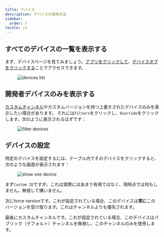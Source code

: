 ```yaml
---
title: デバイス
description: デバイスの使用方法
sidebar:
  order: 7
locale: ja
---
```


## すべてのデバイスの一覧を表示する
まず、デバイスページを見てみましょう。[アプリをクリックして](/docs/webapp/main-page)、[デバイスタブをクリックする](/docs/webapp/main-app-page)ことでアクセスできます。

<figure><img style="margin-left: auto; margin-right: auto" src="/deviceswebp" alt="devices list" /><figcaption></figcaption></figure>

## 開発者デバイスのみを表示する
[カスタムチャンネル](/docs/plugin/api/#setchannel)やカスタムバージョンを持つ上書きされたデバイスのみを表示したい場合があります。
それには`Filters`をクリックし、`Override`をクリックします。次のように表示されるはずです：

<figure><img style="margin-left: auto; margin-right: auto" src="/overwrite-filterwebp" alt="filter devices" /><figcaption></figcaption></figure>

## デバイスの設定

特定のデバイスを設定するには、テーブル内でそのデバイスをクリックすると、次のような画面が表示されます：

<figure><img style="margin-left: auto; margin-right: auto" src="/device-specificwebp" alt="show one device" /><figcaption></figcaption></figure>

まず`Custom ID`ですが、これは実際にはあまり有用ではなく、現時点では何もしません。無視して構いません。

次にforce versionです。これが設定されている場合、このデバイスは**常に**このバージョンを受け取ります。これはチャンネルよりも優先されます。

最後にカスタムチャンネルです。これが設定されている場合、このデバイスはパブリック（デフォルト）チャンネルを無視し、このチャンネルのみを使用します。